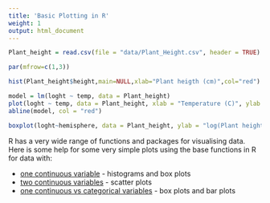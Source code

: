 ```yaml
---
title: 'Basic Plotting in R'
weight: 1
output: html_document
---
```


```r
Plant_height = read.csv(file = "data/Plant_Height.csv", header = TRUE)

par(mfrow=c(1,3)) 

hist(Plant_height$height,main=NULL,xlab="Plant heigth (cm)",col="red")

model = lm(loght ~ temp, data = Plant_height)
plot(loght ~ temp, data = Plant_height, xlab = "Temperature (C)", ylab = "log(Plant height)",pch=16,col="darkgreen")
abline(model, col = "red")

boxplot(loght~hemisphere, data = Plant_height, ylab = "log(Plant height)",xlab = "Hemisphere", names = c("South","North"),col="lightblue")
```

R has a very wide range of functions and packages for visualising data. Here is some help for some very simple plots using the base functions in R for data with:  

* [one continuous variable](/../one-continuous-variable/) - histograms and box plots  
* [two continuous variables](/../two-continuous-variables/) - scatter plots  
* [one continuous vs categorical variables](/../single-continuous-vs-categorical-variables/) - box plots and bar plots  

